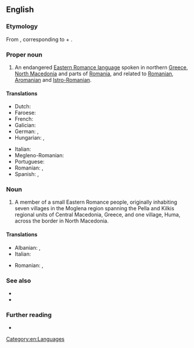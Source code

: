 ==English==
{{wikipedia|Megleno-Romanian}}
===Etymology===
From {{der|en|ro|meglenoromân}}, corresponding to {{m|en|Meglenitic}} + {{m|en|Romanians}}.

===Proper noun===
{{en-proper noun}}

# An endangered [[w:Eastern Romance languages|Eastern Romance language]] spoken in northern [[Greece]], [[North Macedonia]] and parts of [[Romania]], and related to [[Romanian]], [[Aromanian]] and [[Istro-Romanian]].

====Translations====
{{trans-top|language}}
* Dutch: {{t|nl|Megleno-Roemeens}}
* Faroese: {{t|fo|meglenorumenskt|n}}
* French: {{t+|fr|mégléno-roumain}}
* Galician: {{t+|gl|megleno-romanés|m}}
* German: {{t|de|Meglenorumänisch|n}}, {{t|de|[[meglenorumänisch]]e [[Sprache]]|f}}
* Hungarian: {{t|hu|meglenoromán}}, {{t|hu|meglenoromán nyelv}}
{{trans-mid}}
* Italian: {{t|it|[[lingua]] [[meglenorumena]]|f}}
* Megleno-Romanian: {{t|ruq|vlăheşte}}
* Portuguese: {{t+|pt|megleno-romeno|m}}
* Romanian: {{t|ro|[[limba]] [[meglenoromână]]|f}}, {{t+|ro|meglenoromână|f}}
* Spanish: {{t|es|[[idioma]] [[meglenorrumano]]|m}}, {{t|es|meglenorrumano|m}}
{{trans-bottom}}

===Noun===
{{en-noun}}

# A member of a small Eastern Romance people, originally inhabiting seven villages in the Moglena region spanning the Pella and Kilkis regional units of Central Macedonia, Greece, and one village, Huma, across the border in North Macedonia.

====Translations====
{{trans-top|person}}
* Albanian: {{t+|sq|meglenorumun|m}}, {{t+|sq|meglenorumune|f}}
* Italian: {{t+|it|meglenoromeno|m}}
{{trans-mid}}
* Romanian: {{t+|ro|meglenoromân|m}}, {{t+|ro|meglenoromâncă|f}}
{{trans-bottom}}

===See also===
* {{langcat|ruq}}
* {{langlist}}

===Further reading===
* {{ethnologue|code=ruq}}

[[Category:en:Languages]]